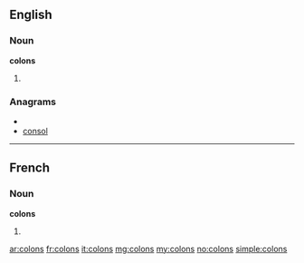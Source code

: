 ==English==

===Noun===
'''colons'''

# {{plural of|colon}}

===Anagrams===
* {{alphagram|clnoos}}
* [[consol#English|consol]]

----

==French==

===Noun===
'''colons''' {{m}}

# {{plural of|[[colon]]|lang=fr}}

[[ar:colons]]
[[fr:colons]]
[[it:colons]]
[[mg:colons]]
[[my:colons]]
[[no:colons]]
[[simple:colons]]